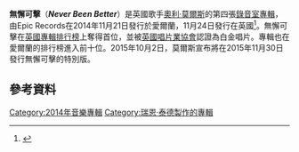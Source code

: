 {{Infobox album <!-- See Wikipedia:WikiProject_Albums -->
| Name       = Never Been Better
| Type       = studio
| Cover      = 
| Artist     = [[奧利·莫爾斯|奧利·莫爾斯]]
| Released   = {{Start date|2014|11|21|df=yes}}
| Recorded   = 2014
| Genre      = [[流行音樂|流行]]
| Length     = 47:12
| Label      = {{flatlist|
*[[Syco_Music|Syco]]
*[[Epic_Records|Epic]]}}
| Producer   = {{flatlist|
*[[Jason_Evigan|Jason Evigan]]
*[[Steve_Robson|Steve Robson]]
*Martin Johnson
*Peter Wallevik
*Daniel Davidsen
*[[Cutfather|Cutfather]]
*[[Ryan_Tedder|Ryan Tedder]]
*[[TMS_(production_team)|TMS]]
*[[Steve_Mac|Steve Mac]]
*[[Paul_Weller|Paul Weller]]
*Jamie Scott
*Matt Prime
*Future Cut}}
| Last album = ''[[一切就緒|一切就緒]]''<br/>(2012)
| This album = '''''無懈可擊'''''<br/>(2014)
| Next album = 
| Misc       =
{{Singles
| Name          = Never Been Better
| Type          = studio
| single 1      = [[Wrapped_Up|Wrapped Up]]
| single 1 date = 2014年10月28日
| single 2      = [[Up_(Olly_Murs_song)|Up]]
| single 2 date = 2015年1月4日
| single 3      = [[Seasons_(Olly_Murs_song)|Seasons]]
| single 3 date = 2015年3月27日<ref>{{cite web|url=https://itunes.apple.com/ie/album/seasons-remixes/id969553524|title=iTunes – Music – Seasons (Remixes) by Olly Murs|accessdate=28 April 2015|archive-date=2015-07-03|archive-url=https://web.archive.org/web/20150703163126/https://itunes.apple.com/ie/album/seasons-remixes/id969553524|dead-url=no}}</ref>
| single 4      = [[Beautiful_to_Me_(Olly_Murs_song)|Beautiful to Me]]
| single 4 date = 2015年5月28日
}}
{{Singles
| Name          = Never Been Better: Special Edition
| Type          = studio
| single 1      = [[Kiss_Me_(Olly_Murs_song)|Kiss Me]]
| single 1 date = 2015年10月9日
| single 2      = Stevie Knows
| single 2 date = 2015年12月11日
}}}}
'''無懈可擊'''（'''''Never Been Better'''''）是英國歌手[[奧利·莫爾斯|奧利·莫爾斯]]的第四張[[錄音室專輯|錄音室專輯]]，由Epic Records在2014年11月21日發行於愛爾蘭，11月24日發行在英國<ref>{{cite web|url=http://www.capitalfm.com/artists/olly-murs/news/new-album-never-been-better|title=Olly Murs Announces New Album 'Never Been Better' AND A New Song!|date=30 September 2014|work=[[Capital_(radio_network)|Capital FM]]|access-date=2016-08-08|archive-date=2019-11-15|archive-url=https://web.archive.org/web/20191115070646/https://www.capitalfm.com/artists/olly-murs/news/new-album-never-been-better/|dead-url=no}}</ref>。無懈可擊在[[英國專輯排行榜|英國專輯排行榜]]上奪得首位，並被[[英國唱片業協會|英國唱片業協會]]認證為白金唱片。專輯也在愛爾蘭的排行榜進入前十位。2015年10月2日，莫爾斯宣布將在2015年11月30日發行無懈可擊的特別版。
==參考資料==
{{Reflist}}
[[Category:2014年音樂專輯|Category:2014年音樂專輯]]
[[Category:瑞恩·泰德製作的專輯|Category:瑞恩·泰德製作的專輯]]
